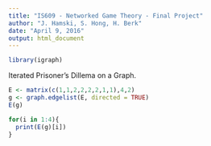 ```yaml
---
title: "IS609 - Networked Game Theory - Final Project"
author: "J. Hamski, S. Hong, H. Berk"
date: "April 9, 2016"
output: html_document
---
```


```r
library(igraph)
```

Iterated Prisoner's Dillema on a Graph.

```r
E <- matrix(c(1,1,2,2,2,2,1,1),4,2)
g <- graph.edgelist(E, directed = TRUE)
E(g)
```

```r
for(i in 1:4){
  print(E(g)[i])
}
```


